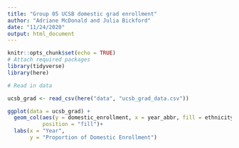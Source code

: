 ```yaml
---
title: "Group 05 UCSB domestic grad enrollment"
author: "Adriane McDonald and Julia Bickford"
date: "11/24/2020"
output: html_document
---
```


```r
knitr::opts_chunk$set(echo = TRUE)
# Attach required packages
library(tidyverse)
library(here)
```

```r
# Read in data

ucsb_grad <- read_csv(here("data", "ucsb_grad_data.csv"))
```

```r
ggplot(data = ucsb_grad) +
  geom_col(aes(y = domestic_enrollment, x = year_abbr, fill = ethnicity),
           position = "fill")+
  labs(x = "Year",
       y = "Proportion of Domestic Enrollment")
  
```


